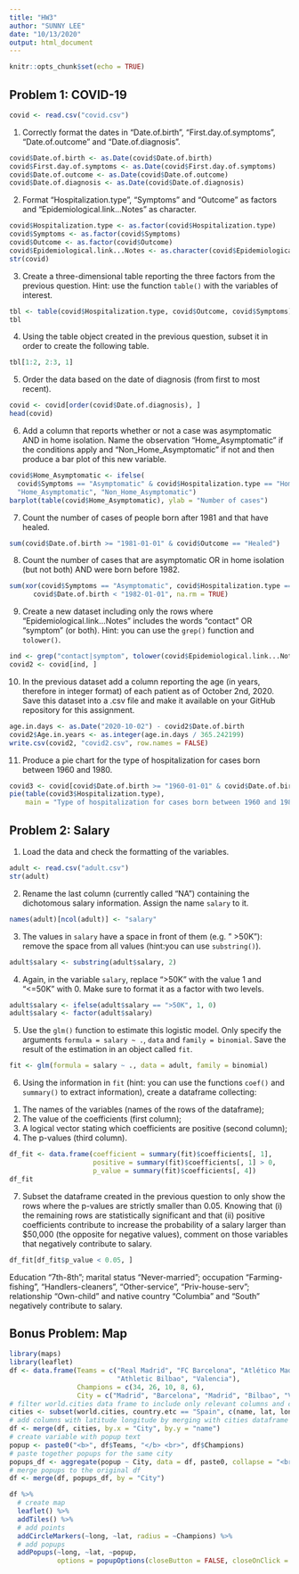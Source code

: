 ```yaml
---
title: "HW3"
author: "SUNNY LEE"
date: "10/13/2020"
output: html_document
---
```


```r
knitr::opts_chunk$set(echo = TRUE)
```


## Problem 1: COVID-19

```r
covid <- read.csv("covid.csv")
```

1. Correctly format the dates in "Date.of.birth", "First.day.of.symptoms", "Date.of.outcome" and "Date.of.diagnosis".

```r
covid$Date.of.birth <- as.Date(covid$Date.of.birth)
covid$First.day.of.symptoms <- as.Date(covid$First.day.of.symptoms)
covid$Date.of.outcome <- as.Date(covid$Date.of.outcome)
covid$Date.of.diagnosis <- as.Date(covid$Date.of.diagnosis)
```

2. Format "Hospitalization.type", "Symptoms" and "Outcome" as factors and "Epidemiological.link…Notes" as character.

```r
covid$Hospitalization.type <- as.factor(covid$Hospitalization.type)
covid$Symptoms <- as.factor(covid$Symptoms)
covid$Outcome <- as.factor(covid$Outcome)
covid$Epidemiological.link...Notes <- as.character(covid$Epidemiological.link...Notes)
str(covid)
```

3. Create a three-dimensional table reporting the three factors from the previous question. Hint: use the function `table()` with the variables of interest.

```r
tbl <- table(covid$Hospitalization.type, covid$Outcome, covid$Symptoms)
tbl
```

4. Using the table object created in the previous question, subset it in order to create the following table.

```r
tbl[1:2, 2:3, 1]
```

5. Order the data based on the date of diagnosis (from first to most recent).

```r
covid <- covid[order(covid$Date.of.diagnosis), ]
head(covid)
```

6. Add a column that reports whether or not a case was asymptomatic AND in home isolation. Name the observation "Home_Asymptomatic" if the conditions apply and "Non_Home_Asymptomatic" if not and then produce a bar plot of this new variable.

```r
covid$Home_Asymptomatic <- ifelse(
  covid$Symptoms == "Asymptomatic" & covid$Hospitalization.type == "Home isolation",
  "Home_Asymptomatic", "Non_Home_Asymptomatic")
barplot(table(covid$Home_Asymptomatic), ylab = "Number of cases")
```

7. Count the number of cases of people born after 1981 and that have healed.

```r
sum(covid$Date.of.birth >= "1981-01-01" & covid$Outcome == "Healed")
```

8. Count the number of cases that are asymptomatic OR in home isolation (but not both) AND were born before 1982.

```r
sum(xor(covid$Symptoms == "Asymptomatic", covid$Hospitalization.type == "Home isolation") &
      covid$Date.of.birth < "1982-01-01", na.rm = TRUE)
```

9. Create a new dataset including only the rows where "Epidemiological.link…Notes" includes the words "contact" OR "symptom" (or both). Hint: you can use the `grep()` function and `tolower()`.

```r
ind <- grep("contact|symptom", tolower(covid$Epidemiological.link...Notes))
covid2 <- covid[ind, ]
```

10. In the previous dataset add a column reporting the age (in years, therefore in integer format) of each patient as of October 2nd, 2020. Save this dataset into a .csv file and make it available on your GitHub repository for this assignment.

```r
age.in.days <- as.Date("2020-10-02") - covid2$Date.of.birth
covid2$Age.in.years <- as.integer(age.in.days / 365.242199)
write.csv(covid2, "covid2.csv", row.names = FALSE)
```

11. Produce a pie chart for the type of hospitalization for cases born between 1960 and 1980.

```r
covid3 <- covid[covid$Date.of.birth >= "1960-01-01" & covid$Date.of.birth <= "1980-12-31", ]
pie(table(covid3$Hospitalization.type),
    main = "Type of hospitalization for cases born between 1960 and 1980")
```

## Problem 2: Salary

1. Load the data and check the formatting of the variables.

```r
adult <- read.csv("adult.csv")
str(adult)
```

2. Rename the last column (currently called "NA") containing the dichotomous salary information. Assign the name `salary` to it.

```r
names(adult)[ncol(adult)] <- "salary"
```

3. The values in `salary` have a space in front of them (e.g. " >50K"): remove the space from all values (hint:you can use `substring()`).

```r
adult$salary <- substring(adult$salary, 2)
```

4. Again, in the variable `salary`, replace ">50K" with the value 1 and "<=50K" with 0. Make sure to format it as a factor with two levels.

```r
adult$salary <- ifelse(adult$salary == ">50K", 1, 0)
adult$salary <- factor(adult$salary)
```

5. Use the `glm()` function to estimate this logistic model. Only specify the arguments `formula = salary ~ .`, `data` and `family = binomial`. Save the result of the estimation in an object called `fit`.

```r
fit <- glm(formula = salary ~ ., data = adult, family = binomial)
```

6. Using the information in `fit` (hint: you can use the functions `coef()` and `summary()` to extract information), create a dataframe collecting:

1) The names of the variables (names of the rows of the dataframe);
2) The value of the coefficients (first column);
3) A logical vector stating which coefficients are positive (second column);
4) The p-values (third column).

```r
df_fit <- data.frame(coefficient = summary(fit)$coefficients[, 1],
                     positive = summary(fit)$coefficients[, 1] > 0,
                     p_value = summary(fit)$coefficients[, 4])
df_fit
```

7. Subset the dataframe created in the previous question to only show the rows where the p-values are strictly smaller than 0.05. Knowing that (i) the remaining rows are statistically significant and that (ii) positive coefficients contribute to increase the probability of a salary larger than $50,000 (the opposite for negative values), comment on those variables that negatively contribute to salary.

```r
df_fit[df_fit$p_value < 0.05, ]
```

Education "7th-8th"; marital status "Never-married"; occupation "Farming-fishing", "Handlers-cleaners", "Other-service", "Priv-house-serv"; relationship "Own-child" and native country "Columbia" and "South" negatively contribute to salary.


## Bonus Problem: Map

```r
library(maps)
library(leaflet)
df <- data.frame(Teams = c("Real Madrid", "FC Barcelona", "Atlético Madrid",
                           "Athletic Bilbao", "Valencia"),
                 Champions = c(34, 26, 10, 8, 6),
                 City = c("Madrid", "Barcelona", "Madrid", "Bilbao", "Valencia"))
# filter world.cities data frame to include only relevant columns and cities in Spain
cities <- subset(world.cities, country.etc == "Spain", c(name, lat, long))
# add columns with latitude longitude by merging with cities dataframe
df <- merge(df, cities, by.x = "City", by.y = "name")
# create variable with popup text
popup <- paste0("<b>", df$Teams, "</b> <br>", df$Champions)
# paste together popups for the same city
popups_df <- aggregate(popup ~ City, data = df, paste0, collapse = "<br>")
# merge popups to the original df
df <- merge(df, popups_df, by = "City")

df %>%
  # create map
  leaflet() %>%
  addTiles() %>%
  # add points
  addCircleMarkers(~long, ~lat, radius = ~Champions) %>%
  # add popups
  addPopups(~long, ~lat, ~popup,
            options = popupOptions(closeButton = FALSE, closeOnClick = FALSE))
```


